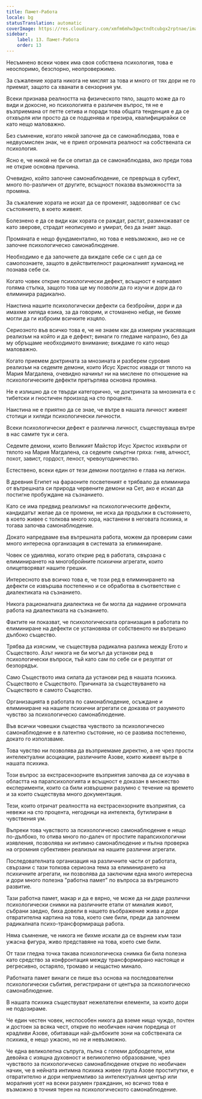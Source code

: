 ```yaml
---
title: Памет-Работа
locale: bg
statusTranslation: automatic
coverImage: https://res.cloudinary.com/xmfm6mhw3gwctndtcubgx2rptnae/image/upload/v1741354419/small_cover_la_gran_rebelion_28716e29d2.webp
sidebar:
    label: 13. Памет-Работа
    order: 13
---
```

Несъмнено всеки човек има своя собствена психология, това е неоспоримо, безспорно, неопровержимо.

За съжаление хората никога не мислят за това и много от тях дори не го приемат, защото са хванати в сензорния ум.

Всеки признава реалността на физическото тяло, защото може да го види и докосне, но психологията е различен въпрос, тя не е възприемана от петте сетива и поради това общата тенденция е да се отхвърля или просто да се подценява и презира, квалифицирайки се като нещо маловажно.

Без съмнение, когато някой започне да се самонаблюдава, това е недвусмислен знак, че е приел огромната реалност на собствената си психология.

Ясно е, че никой не би се опитал да се самонаблюдава, ако преди това не открие основна причина.

Очевидно, който започне самонаблюдение, се превръща в субект, много по-различен от другите, всъщност показва възможността за промяна.

За съжаление хората не искат да се променят, задоволяват се със състоянието, в което живеят.

Болезнено е да се види как хората се раждат, растат, размножават се като зверове, страдат неописуемо и умират, без да знаят защо.

Промяната е нещо фундаментално, но това е невъзможно, ако не се започне психологическо самонаблюдение.

Необходимо е да започнете да виждате себе си с цел да се самопознаете, защото в действителност рационалният хуманоид не познава себе си.

Когато човек открие психологически дефект, всъщност е направил голяма стъпка, защото това ще му позволи да го изучи и дори да го елиминира радикално.

Наистина нашите психологически дефекти са безбройни, дори и да имахме хиляда езика, за да говорим, и стоманено небце, не бихме могли да ги изброим всичките изцяло.

Сериозното във всичко това е, че не знаем как да измерим ужасяващия реализъм на който и да е дефект; винаги го гледаме напразно, без да му обръщаме необходимото внимание; виждаме го като нещо маловажно.

Когато приемем доктрината за мнозината и разберем суровия реализъм на седемте демони, които Исус Христос извади от тялото на Мария Магдалена, очевидно начинът ни на мислене по отношение на психологическите дефекти претърпява основна промяна.

Не е излишно да се твърди категорично, че доктрината за мнозината е с тибетски и гностичен произход на сто процента.

Наистина не е приятно да се знае, че вътре в нашата личност живеят стотици и хиляди психологически личности.

Всеки психологически дефект е различна личност, съществуваща вътре в нас самите тук и сега.

Седемте демони, които Великият Майстор Исус Христос изхвърли от тялото на Мария Магдалена, са седемте смъртни гряха: гняв, алчност, похот, завист, гордост, леност, чревоугодничество.

Естествено, всеки един от тези демони поотделно е глава на легион.

В древния Египет на фараоните посветеният е трябвало да елиминира от вътрешната си природа червените демони на Сет, ако е искал да постигне пробуждане на съзнанието.

Като се има предвид реализмът на психологическите дефекти, кандидатът желае да се промени, не иска да продължи в състоянието, в което живее с толкова много хора, настанени в неговата психика, и тогава започва самонаблюдение.

Докато напредваме във вътрешната работа, можем да проверим сами много интересна организация в системата за елиминиране.

Човек се удивлява, когато открие ред в работата, свързана с елиминирането на многобройните психични агрегати, които олицетворяват нашите грешки.

Интересното във всичко това е, че този ред в елиминирането на дефекти се извършва постепенно и се обработва в съответствие с диалектиката на съзнанието.

Никога рационалната диалектика не би могла да надмине огромната работа на диалектиката на съзнанието.

Фактите ни показват, че психологическата организация в работата по елиминиране на дефекти се установява от собственото ни вътрешно дълбоко същество.

Трябва да изясним, че съществува радикална разлика между Егото и Съществото. Азът никога не би могъл да установи ред в психологически въпроси, тъй като сам по себе си е резултат от безпорядък.

Само Съществото има силата да установи ред в нашата психика. Съществото е Съществото. Причината за съществуването на Съществото е самото Същество.

Организацията в работата по самонаблюдение, осъждане и елиминиране на нашите психични агрегати се доказва от разумното чувство за психологическо самонаблюдение.

Във всички човешки същества чувството за психологическо самонаблюдение е в латентно състояние, но се развива постепенно, докато го използваме.

Това чувство ни позволява да възприемаме директно, а не чрез прости интелектуални асоциации, различните Азове, които живеят вътре в нашата психика.

Този въпрос за екстрасензорните възприятия започва да се изучава в областта на парапсихологията и всъщност е доказан в множество експерименти, които са били извършени разумно с течение на времето и за които съществува много документация.

Тези, които отричат реалността на екстрасензорните възприятия, са невежи на сто процента, негодници на интелекта, бутилирани в чувствения ум.

Въпреки това чувството за психологическо самонаблюдение е нещо по-дълбоко, то отива много по-далеч от простите парапсихологични изявления, позволява ни интимно самонаблюдение и пълна проверка на огромния субективен реализъм на нашите различни агрегати.

Последователната организация на различните части от работата, свързани с тази толкова сериозна тема за елиминирането на психичните агрегати, ни позволява да заключим една много интересна и дори много полезна "работна памет" по въпроса за вътрешното развитие.

Тази работна памет, макар и да е вярно, че може да ни даде различни психологически снимки на различните етапи от миналия живот, събрани заедно, биха довели в нашето въображение жива и дори отвратителна картина на това, което сме били, преди да започнем радикалната психо-трансформираща работа.

Няма съмнение, че никога не бихме искали да се върнем към тази ужасна фигура, живо представяне на това, което сме били.

От тази гледна точка такава психологическа снимка би била полезна като средство за конфронтация между трансформирано настояще и регресивно, остаряло, тромаво и нещастно минало.

Работната памет винаги се пише въз основа на последователни психологически събития, регистрирани от центъра за психологическо самонаблюдение.

В нашата психика съществуват нежелателни елементи, за които дори не подозираме.

Че един честен човек, неспособен никога да вземе нищо чуждо, почтен и достоен за всяка чест, открие по необичаен начин поредица от крадливи Азове, обитаващи най-дълбоките зони на собствената си психика, е нещо ужасно, но не и невъзможно.

Че една великолепна съпруга, пълна с големи добродетели, или девойка с изящна духовност и великолепно образование, чрез чувството за психологическо самонаблюдение открие по необичаен начин, че в нейната интимна психика живее група Азове проститутки, е отвратително и дори неприемливо за интелектуалния център или моралния усет на всеки разумен гражданин, но всичко това е възможно в точния терен на психологическото самонаблюдение.
